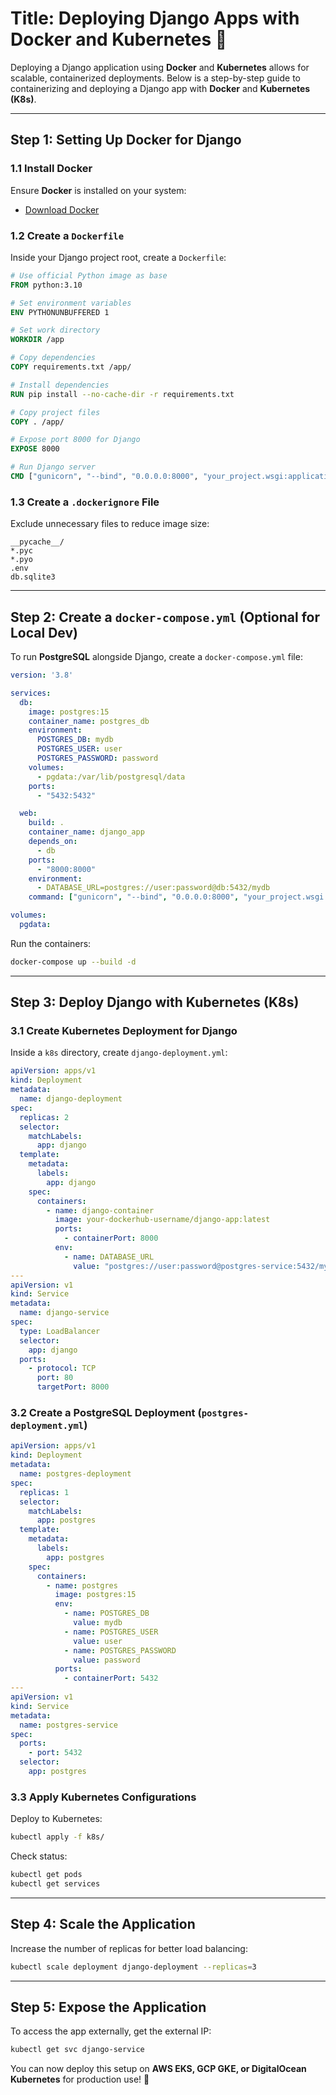 
<MdxLayout>

# Title: Deploying Django Apps with Docker and Kubernetes 🚀  

Deploying a Django application using **Docker** and **Kubernetes** allows for scalable, containerized deployments. Below is a step-by-step guide to containerizing and deploying a Django app with **Docker** and **Kubernetes (K8s)**.

---

## **Step 1: Setting Up Docker for Django**  

### **1.1 Install Docker**  
Ensure **Docker** is installed on your system:  
- [Download Docker](https://www.docker.com/get-started)  

### **1.2 Create a `Dockerfile`**  

Inside your Django project root, create a `Dockerfile`:  

```dockerfile
# Use official Python image as base
FROM python:3.10

# Set environment variables
ENV PYTHONUNBUFFERED 1

# Set work directory
WORKDIR /app

# Copy dependencies
COPY requirements.txt /app/

# Install dependencies
RUN pip install --no-cache-dir -r requirements.txt

# Copy project files
COPY . /app/

# Expose port 8000 for Django
EXPOSE 8000

# Run Django server
CMD ["gunicorn", "--bind", "0.0.0.0:8000", "your_project.wsgi:application"]
```

### **1.3 Create a `.dockerignore` File**  
Exclude unnecessary files to reduce image size:  

```
__pycache__/
*.pyc
*.pyo
.env
db.sqlite3
```

---

## **Step 2: Create a `docker-compose.yml` (Optional for Local Dev)**  
To run **PostgreSQL** alongside Django, create a `docker-compose.yml` file:  

```yaml
version: '3.8'

services:
  db:
    image: postgres:15
    container_name: postgres_db
    environment:
      POSTGRES_DB: mydb
      POSTGRES_USER: user
      POSTGRES_PASSWORD: password
    volumes:
      - pgdata:/var/lib/postgresql/data
    ports:
      - "5432:5432"

  web:
    build: .
    container_name: django_app
    depends_on:
      - db
    ports:
      - "8000:8000"
    environment:
      - DATABASE_URL=postgres://user:password@db:5432/mydb
    command: ["gunicorn", "--bind", "0.0.0.0:8000", "your_project.wsgi:application"]

volumes:
  pgdata:
```

Run the containers:  
```sh
docker-compose up --build -d
```

---

## **Step 3: Deploy Django with Kubernetes (K8s)**  

### **3.1 Create Kubernetes Deployment for Django**  

Inside a `k8s` directory, create `django-deployment.yml`:  

```yaml
apiVersion: apps/v1
kind: Deployment
metadata:
  name: django-deployment
spec:
  replicas: 2
  selector:
    matchLabels:
      app: django
  template:
    metadata:
      labels:
        app: django
    spec:
      containers:
        - name: django-container
          image: your-dockerhub-username/django-app:latest
          ports:
            - containerPort: 8000
          env:
            - name: DATABASE_URL
              value: "postgres://user:password@postgres-service:5432/mydb"
---
apiVersion: v1
kind: Service
metadata:
  name: django-service
spec:
  type: LoadBalancer
  selector:
    app: django
  ports:
    - protocol: TCP
      port: 80
      targetPort: 8000
```

### **3.2 Create a PostgreSQL Deployment (`postgres-deployment.yml`)**  

```yaml
apiVersion: apps/v1
kind: Deployment
metadata:
  name: postgres-deployment
spec:
  replicas: 1
  selector:
    matchLabels:
      app: postgres
  template:
    metadata:
      labels:
        app: postgres
    spec:
      containers:
        - name: postgres
          image: postgres:15
          env:
            - name: POSTGRES_DB
              value: mydb
            - name: POSTGRES_USER
              value: user
            - name: POSTGRES_PASSWORD
              value: password
          ports:
            - containerPort: 5432
---
apiVersion: v1
kind: Service
metadata:
  name: postgres-service
spec:
  ports:
    - port: 5432
  selector:
    app: postgres
```

### **3.3 Apply Kubernetes Configurations**  

Deploy to Kubernetes:  
```sh
kubectl apply -f k8s/
```

Check status:  
```sh
kubectl get pods
kubectl get services
```

---

## **Step 4: Scale the Application**
Increase the number of replicas for better load balancing:  
```sh
kubectl scale deployment django-deployment --replicas=3
```

---

## **Step 5: Expose the Application**
To access the app externally, get the external IP:  
```sh
kubectl get svc django-service
```

You can now deploy this setup on **AWS EKS, GCP GKE, or DigitalOcean Kubernetes** for production use! 🚀  



</MdxLayout>

